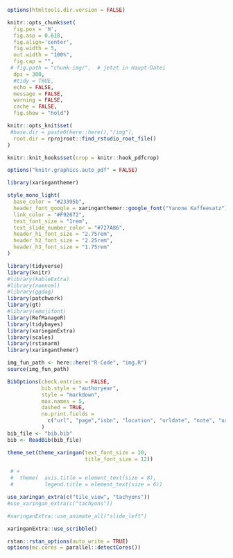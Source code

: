 
<style>

.center2 {
  margin: 0;
  position: absolute;
  top: 50%;
  left: 50%;
  -ms-transform: translate(-50%, -50%);
  transform: translate(-50%, -50%);
}

</style>





```r
options(htmltools.dir.version = FALSE)
```


  


```r
knitr::opts_chunk$set(
  fig.pos = 'H',
  fig.asp = 0.618,
  fig.align='center',
  fig.width = 5,
  out.width = "100%",
  fig.cap = "", 
 # fig.path = "chunk-img/",  # jetzt in Haupt-Datei
  dpi = 300,
  #tidy = TRUE,
  echo = FALSE,
  message = FALSE,
  warning = FALSE,
  cache = FALSE,
  fig.show = "hold")

knitr::opts_knit$set(
 #base.dir = paste0(here::here(),"/img"),
  root.dir = rprojroot::find_rstudio_root_file()
)

knitr::knit_hooks$set(crop = knitr::hook_pdfcrop)

options("knitr.graphics.auto_pdf" = FALSE)
```




```r
library(xaringanthemer)

style_mono_light(
  base_color = "#23395b",
  header_font_google = xaringanthemer::google_font("Yanone Kaffeesatz"),
  link_color = "#F92672",
  text_font_size = "1rem",
  text_slide_number_color = "#727A86",
  header_h1_font_size = "2.75rem",
  header_h2_font_size = "2.25rem",
  header_h3_font_size = "1.75rem"
)

```



```r
library(tidyverse)
library(knitr)
#library(kableExtra)
#library(nomnoml)
#library(ggdag)
library(patchwork)
library(gt)
#library(emojifont)
library(RefManageR)
library(tidybayes)
library(xaringanExtra)
library(scales)
library(rstanarm)
library(xaringanthemer)
```

```r
img_fun_path <- here::here("R-Code", "img.R")
source(img_fun_path)
```




```r
BibOptions(check.entries = FALSE, 
           bib.style = "authoryear", 
           style = "markdown",
           max.names = 5,
           dashed = TRUE,
           no.print.fields = 
             c("url", "page","isbn", "location", "urldate", "note", "urldate", "issn")
           )
bib_file <- "bib.bib"
bib <- ReadBib(bib_file)
```



```r
theme_set(theme_xaringan(text_font_size = 10,
                         title_font_size = 12))

 # +
 #  theme(  axis.title = element_text(size = 8),
 #          legend.title = element_text(size = 6))

```


```r
use_xaringan_extra(c("tile_view", "tachyons"))
#use_xaringan_extra(c("tachyons"))

#xaringanExtra::use_animate_all("slide_left")
```



```r
xaringanExtra::use_scribble()
```



```r
rstan::rstan_options(auto_write = TRUE)
options(mc.cores = parallel::detectCores())
```
